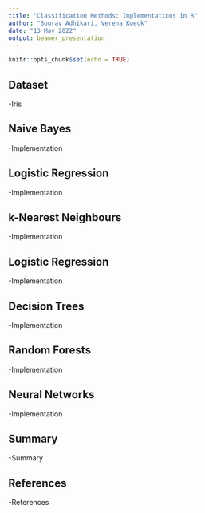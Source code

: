 ```yaml
---
title: "Classification Methods: Implementations in R"
author: "Sourav Adhikari, Verena Koeck"
date: "13 May 2022"
output: beamer_presentation
---
```


```r
knitr::opts_chunk$set(echo = TRUE)
```

## Dataset

-Iris

## Naive Bayes

-Implementation

## Logistic Regression

-Implementation

## k-Nearest Neighbours

-Implementation

## Logistic Regression

-Implementation

## Decision Trees

-Implementation

## Random Forests

-Implementation

## Neural Networks

-Implementation

## Summary

-Summary

## References

-References

